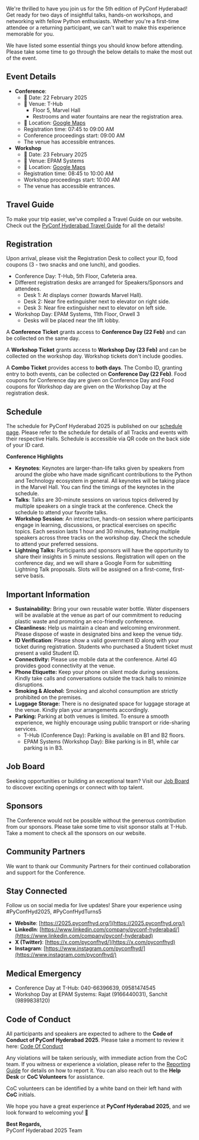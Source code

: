 
We're thrilled to have you join us for the 5th edition of PyConf Hyderabad! Get ready for two days of insightful talks, hands-on workshops, and networking with fellow Python enthusiasts. Whether you're a first-time attendee or a returning participant, we can't wait to make this experience memorable for you.

We have listed some essential things you should know before attending. Please take some time to go through the below details to make the most out of the event.

## Event Details

* **Conference**:  
  * 📅 Date: 22 February 2025  
  * 📍 Venue: T-Hub  
    * Floor 5, Marvel Hall  
    * Restrooms and water fountains are near the registration area.  
  * 🔗 Location: [Google Maps](https://maps.app.goo.gl/xDkTnPApM7GsfE1F9)  
  * Registration time: 07:45 to 09:00 AM  
  * Conference proceedings start: 09:00 AM  
  * The venue has accessible entrances.  
* **Workshop**
  * 📅 Date: 23 February 2025  
  * 📍 Venue: EPAM Systems  
  * 🔗 Location: [Google Maps](https://maps.app.goo.gl/4Yd1nY3zNJd3kPaw9)  
  * Registration time: 08:45 to 10:00 AM  
  * Workshop proceedings start: 10:00 AM  
  * The venue has accessible entrances.

## Travel Guide

To make your trip easier, we've compiled a Travel Guide on our website. Check out the [PyConf Hyderabad Travel Guide](/travel) for all the details!

## Registration

Upon arrival, please visit the Registration Desk to collect your ID, food coupons (3 - two snacks and one lunch), and goodies.

* Conference Day: T-Hub, 5th Floor, Cafeteria area.  
* Different registration desks are arranged for Speakers/Sponsors and attendees.  
  * Desk 1: At displays corner (towards Marvel Hall).
  * Desk 2: Near fire extinguisher next to elevator on right side.
  * Desk 3: Near fire extinguisher next to elevator on left side.
* Workshop Day: EPAM Systems, 11th Floor, Orwell 3
  * Desks will be placed near the lift lobby.

A **Conference Ticket** grants access to **Conference Day (22 Feb)** and can be collected on the same day.

A **Workshop Ticket** grants access to **Workshop Day (23 Feb)** and can be collected on the workshop day. Workshop tickets don't include goodies.

A **Combo Ticket** provides access to **both days**. The Combo ID, granting entry to both events, can be collected on **Conference Day (22 Feb)**. Food coupons for Conference day are given on Conference Day and Food coupons for Workshop day are given on the Workshop Day at the registration desk.

## Schedule

The schedule for PyConf Hyderabad 2025 is published on our [schedule page](/schedule). Please refer to the schedule for details of all Tracks and events with their respective Halls. Schedule is accessible via QR code on the back side of your ID card.

**Conference Highlights**

* **Keynotes**: Keynotes are larger-than-life talks given by speakers from around the globe who have made significant contributions to the Python and Technology ecosystem in general. All keynotes will be taking place in the Marvel Hall. You can find the timings of the keynotes in the schedule.
* **Talks**: Talks are 30-minute sessions on various topics delivered by multiple speakers on a single track at the conference. Check the schedule to attend your favorite talks.  
* **Workshop Session**: An interactive, hands-on session where participants engage in learning, discussions, or practical exercises on specific topics. Each session lasts 1 hour and 30 minutes, featuring multiple speakers across three tracks on the workshop day. Check the schedule to attend your preferred sessions.  
* **Lightning Talks:** Participants and sponsors will have the opportunity to share their insights in 5 minute sessions. Registration will open on the conference day, and we will share a Google Form for submitting Lightning Talk proposals. Slots will be assigned on a first-come, first-serve basis.

## Important Information
- **Sustainability:** Bring your own reusable water bottle. Water dispensers will be available at the venue as part of our commitment to reducing plastic waste and promoting an eco-friendly conference.
- **Cleanliness:** Help us maintain a clean and welcoming environment. Please dispose of waste in designated bins and keep the venue tidy.
- **ID Verification**: Please show a valid government ID along with your ticket during registration. Students who purchased a Student ticket must present a valid Student ID.
- **Connectivity:** Please use mobile data at the conference. Airtel 4G provides good connectivity at the venue.
- **Phone Etiquette:** Keep your phone on silent mode during sessions. Kindly take calls and conversations outside the track halls to minimize disruptions.
- **Smoking & Alcohol:** Smoking and alcohol consumption are strictly prohibited on the premises.
- **Luggage Storage:** There is no designated space for luggage storage at the venue. Kindly plan your arrangements accordingly.
- **Parking:** Parking at both venues is limited. To ensure a smooth experience, we highly encourage using public transport or ride-sharing services.
  - T-Hub (Conference Day): Parking is available on B1 and B2 floors.
  - EPAM Systems (Workshop Day): Bike parking is in B1, while car parking is in B3.


## Job Board

Seeking opportunities or building an exceptional team? Visit our [Job Board](/job-board) to discover exciting openings or connect with top talent.

## Sponsors

The Conference would not be possible without the generous contribution from our sponsors. Please take some time to visit sponsor stalls at T-Hub. Take a moment to check all the <Link href="/#sponsors">sponsors</Link> on our website.

## Community Partners

We want to thank our <Link href="/#community-partners">Community Partners</Link> for their continued collaboration and support for the Conference.

## Stay Connected

Follow us on social media for live updates! Share your experience using #PyConfHyd2025, #PyConfHydTurns5

- **Website**:  [https://2025.pyconfhyd.org/](https://2025.pyconfhyd.org/)
- **LinkedIn**: [https://www.linkedin.com/company/pyconf-hyderabad/](https://www.linkedin.com/company/pyconf-hyderabad)  
- **X (Twitter)**: [https://x.com/pyconfhyd/](https://x.com/pyconfhyd)  
- **Instagram**: [https://www.instagram.com/pyconfhyd/](https://www.instagram.com/pyconfhyd/)

## Medical Emergency

* Conference Day at T-Hub: 040-66396639, 09581474545  
* Workshop Day at EPAM Systems: Rajat (9166440031), Sanchit (9899838120)

## Code of Conduct

All participants and speakers are expected to adhere to the **Code of Conduct of PyConf Hyderabad 2025**. Please take a moment to review it here: [Code Of Conduct](/code-of-conduct) 

Any violations will be taken seriously, with immediate action from the CoC team. If you witness or experience a violation, please refer to the [Reporting Guide](/reporting-guide) for details on how to report it. You can also reach out to the **Help Desk** or **CoC Volunteers** for assistance.

CoC volunteers can be identified by a white band on their left hand with **CoC** initials.

We hope you have a great experience at **PyConf Hyderabad 2025**, and we look forward to welcoming you\! 🚀

**Best Regards,**  
PyConf Hyderabad 2025 Team